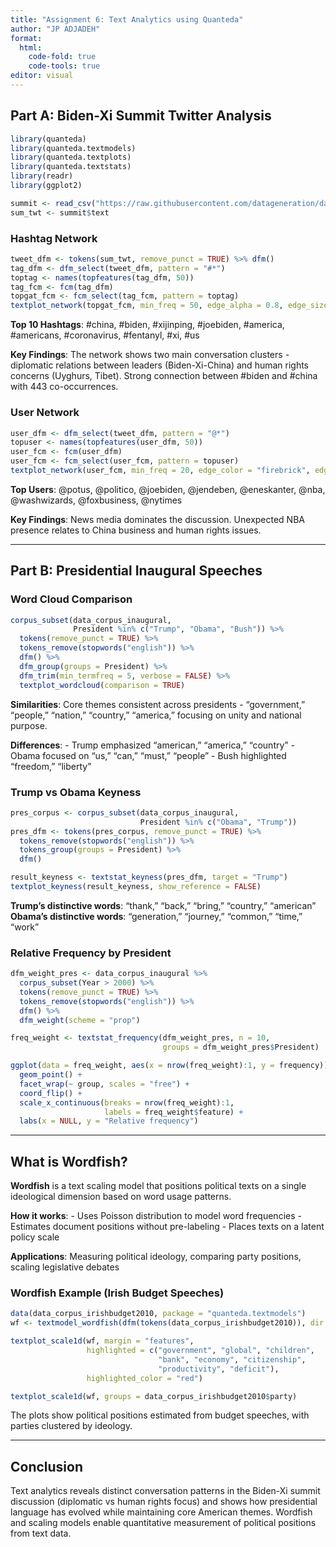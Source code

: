 ```yaml
---
title: "Assignment 6: Text Analytics using Quanteda"
author: "JP ADJADEH"
format: 
  html:
    code-fold: true
    code-tools: true
editor: visual
---
```


## Part A: Biden-Xi Summit Twitter Analysis

```r
library(quanteda)
library(quanteda.textmodels)
library(quanteda.textplots)
library(quanteda.textstats)
library(readr)
library(ggplot2)
```

```r
summit <- read_csv("https://raw.githubusercontent.com/datageneration/datamethods/master/textanalytics/summit_11162021.csv")
sum_twt <- summit$text
```

### Hashtag Network

```r
tweet_dfm <- tokens(sum_twt, remove_punct = TRUE) %>% dfm()
tag_dfm <- dfm_select(tweet_dfm, pattern = "#*")
toptag <- names(topfeatures(tag_dfm, 50))
tag_fcm <- fcm(tag_dfm)
topgat_fcm <- fcm_select(tag_fcm, pattern = toptag)
textplot_network(topgat_fcm, min_freq = 50, edge_alpha = 0.8, edge_size = 1)
```

**Top 10 Hashtags**: #china, #biden, #xijinping, #joebiden, #america, #americans, #coronavirus, #fentanyl, #xi, #us

**Key Findings**: The network shows two main conversation clusters - diplomatic relations between leaders (Biden-Xi-China) and human rights concerns (Uyghurs, Tibet). Strong connection between #biden and #china with 443 co-occurrences.

### User Network

```r
user_dfm <- dfm_select(tweet_dfm, pattern = "@*")
topuser <- names(topfeatures(user_dfm, 50))
user_fcm <- fcm(user_dfm)
user_fcm <- fcm_select(user_fcm, pattern = topuser)
textplot_network(user_fcm, min_freq = 20, edge_color = "firebrick", edge_alpha = 0.8, edge_size = 1)
```

**Top Users**: @potus, @politico, @joebiden, @jendeben, @eneskanter, @nba, @washwizards, @foxbusiness, @nytimes

**Key Findings**: News media dominates the discussion. Unexpected NBA presence relates to China business and human rights issues.

------------------------------------------------------------------------

## Part B: Presidential Inaugural Speeches

### Word Cloud Comparison

```r
corpus_subset(data_corpus_inaugural, 
              President %in% c("Trump", "Obama", "Bush")) %>%
  tokens(remove_punct = TRUE) %>%
  tokens_remove(stopwords("english")) %>%
  dfm() %>%
  dfm_group(groups = President) %>%
  dfm_trim(min_termfreq = 5, verbose = FALSE) %>%
  textplot_wordcloud(comparison = TRUE)
```

**Similarities**: Core themes consistent across presidents - "government," "people," "nation," "country," "america," focusing on unity and national purpose.

**Differences**: - Trump emphasized "american," "america," "country" - Obama focused on "us," "can," "must," "people" - Bush highlighted "freedom," "liberty"

### Trump vs Obama Keyness

```r
pres_corpus <- corpus_subset(data_corpus_inaugural, 
                             President %in% c("Obama", "Trump"))
pres_dfm <- tokens(pres_corpus, remove_punct = TRUE) %>%
  tokens_remove(stopwords("english")) %>%
  tokens_group(groups = President) %>%
  dfm()

result_keyness <- textstat_keyness(pres_dfm, target = "Trump")
textplot_keyness(result_keyness, show_reference = FALSE)
```

**Trump's distinctive words**: "thank," "back," "bring," "country," "american"\
**Obama's distinctive words**: "generation," "journey," "common," "time," "work"

### Relative Frequency by President

```r
dfm_weight_pres <- data_corpus_inaugural %>%
  corpus_subset(Year > 2000) %>%
  tokens(remove_punct = TRUE) %>%
  tokens_remove(stopwords("english")) %>%
  dfm() %>%
  dfm_weight(scheme = "prop")

freq_weight <- textstat_frequency(dfm_weight_pres, n = 10, 
                                  groups = dfm_weight_pres$President)

ggplot(data = freq_weight, aes(x = nrow(freq_weight):1, y = frequency)) +
  geom_point() +
  facet_wrap(~ group, scales = "free") +
  coord_flip() +
  scale_x_continuous(breaks = nrow(freq_weight):1,
                     labels = freq_weight$feature) +
  labs(x = NULL, y = "Relative frequency")
```

------------------------------------------------------------------------

## What is Wordfish?

**Wordfish** is a text scaling model that positions political texts on a single ideological dimension based on word usage patterns.

**How it works**: - Uses Poisson distribution to model word frequencies - Estimates document positions without pre-labeling - Places texts on a latent policy scale

**Applications**: Measuring political ideology, comparing party positions, scaling legislative debates

### Wordfish Example (Irish Budget Speeches)

```r
data(data_corpus_irishbudget2010, package = "quanteda.textmodels")
wf <- textmodel_wordfish(dfm(tokens(data_corpus_irishbudget2010)), dir = c(6, 5))

textplot_scale1d(wf, margin = "features", 
                 highlighted = c("government", "global", "children", 
                                 "bank", "economy", "citizenship",
                                 "productivity", "deficit"), 
                 highlighted_color = "red")
```

```r
textplot_scale1d(wf, groups = data_corpus_irishbudget2010$party)
```

The plots show political positions estimated from budget speeches, with parties clustered by ideology.

------------------------------------------------------------------------

## Conclusion

Text analytics reveals distinct conversation patterns in the Biden-Xi summit discussion (diplomatic vs human rights focus) and shows how presidential language has evolved while maintaining core American themes. Wordfish and scaling models enable quantitative measurement of political positions from text data.
